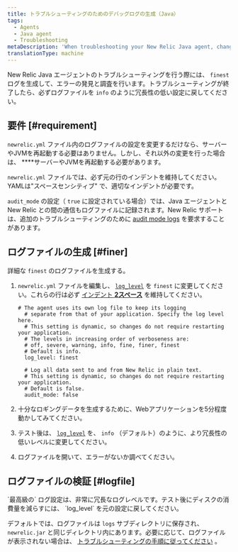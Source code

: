 ```yaml
---
title: トラブルシューティングのためのデバッグログの生成（Java）
tags:
  - Agents
  - Java agent
  - Troubleshooting
metaDescription: 'When troubleshooting your New Relic Java agent, change the newrelic_agent.log level temporarily to FINEST, then collect about 5 minutes of log data.'
translationType: machine
---
```


New Relic Java エージェントのトラブルシューティングを行う際には、 `finest` ログを生成して、エラーの発見と調査を行います。トラブルシューティングが終了したら、必ずログファイルを `info` のように冗長性の低い設定に戻してください。

## 要件 [#requirement]

`newrelic.yml` ファイル内のログファイルの設定を変更するだけなら、サーバーやJVMを再起動する必要はありません。しかし、それ以外の変更を行った場合は、 ****サーバーやJVMを再起動する必要があります。

`newrelic.yml` ファイルでは、必ず元の行のインデントを維持してください。YAMLは"スペースセンシティブ" で、適切なインデントが必要です。

`audit_mode` の設定（ `true` に設定されている場合）では、Java エージェントと New Relic との間の通信もログファイルに記録されます。New Relic サポートは、追加のトラブルシューティングのために [audit mode logs](/docs/agents/manage-apm-agents/configuration/log-audit-all-data-your-new-relic-agent-transmits) を要求することがあります。

## ログファイルの生成 [#finer]

詳細な `finest` のログファイルを生成する。

1. `newrelic.yml` ファイルを編集し、 [`log_level`](/docs/agents/java-agent/configuration/java-agent-configuration-config-file#cfg-log_level) を `finest` に変更してください。これらの行は必ず [インデント **2スペース**](#requirements) を維持してください。

   ```
   # The agent uses its own log file to keep its logging
     # separate from that of your application. Specify the log level here.
     # This setting is dynamic, so changes do not require restarting your application.
     # The levels in increasing order of verboseness are:
     # off, severe, warning, info, fine, finer, finest
     # Default is info.
     log_level: finest

     # Log all data sent to and from New Relic in plain text.
     # This setting is dynamic, so changes do not require restarting your application.
     # Default is false.
     audit_mode: false
   ```

2. 十分なロギングデータを生成するために、Webアプリケーションを5分程度動かしてみてください。

3. テスト後は、 [`log_level`](/docs/agents/java-agent/configuration/java-agent-configuration-config-file#cfg-log_level) を、 `info` （デフォルト）のように、より冗長性の低いレベルに変更してください。

4. ログファイルを開いて、エラーがないか調べてください。

## ログファイルの検証 [#logfile]

<Callout variant="important">
  `最高級の` ログ設定は、非常に冗長なログレベルです。テスト後にディスクの消費量を減らすには、 `log_level` を元の設定に戻してください。
</Callout>

デフォルトでは、ログファイルは `logs` サブディレクトリに保存され、 `newrelic.jar` と同じディレクトリ内にあります。必要に応じて、ログファイルが表示されない場合は、 [トラブルシューティングの手順に従ってください](/docs/agents/java-agent/troubleshooting/no-log-file-java) 。